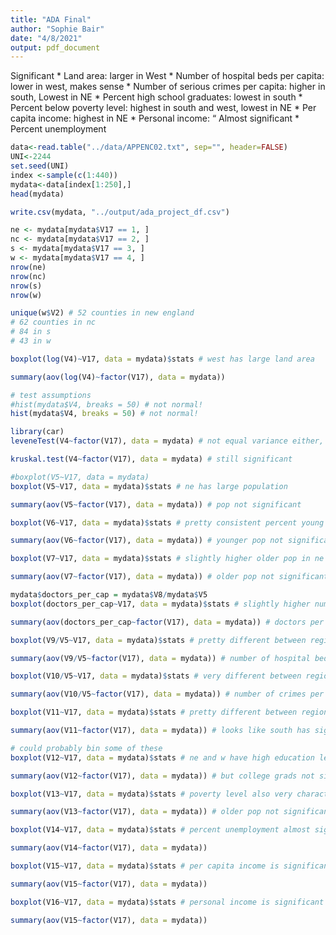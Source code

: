 ```yaml
---
title: "ADA Final"
author: "Sophie Bair"
date: "4/8/2021"
output: pdf_document
---
```


Significant
* Land area: larger in West 
* Number of hospital beds per capita: lower in west, makes sense
* Number of serious crimes per capita: higher in south, Lowest in NE 
* Percent high school graduates: lowest in south
* Percent below poverty level: highest in south and west, lowest in NE
* Per capita income: highest in NE 
* Personal income: “
Almost significant
* Percent unemployment

```r
data<-read.table("../data/APPENC02.txt", sep="", header=FALSE)
UNI<-2244
set.seed(UNI)
index <-sample(c(1:440))
mydata<-data[index[1:250],]
head(mydata)
```

```r
write.csv(mydata, "../output/ada_project_df.csv")
```

```r
ne <- mydata[mydata$V17 == 1, ]
nc <- mydata[mydata$V17 == 2, ]
s <- mydata[mydata$V17 == 3, ]
w <- mydata[mydata$V17 == 4, ]
nrow(ne)
nrow(nc)
nrow(s)
nrow(w)
```

```r
unique(w$V2) # 52 counties in new england
# 62 counties in nc
# 84 in s
# 43 in w
```
```r
boxplot(log(V4)~V17, data = mydata)$stats # west has large land area
```
```r
summary(aov(log(V4)~factor(V17), data = mydata))
```
```r
# test assumptions 
#hist(mydata$V4, breaks = 50) # not normal! 
hist(mydata$V4, breaks = 50) # not normal! 

```

```r
library(car)
leveneTest(V4~factor(V17), data = mydata) # not equal variance either, prob better to use k-w instead
```

```r
kruskal.test(V4~factor(V17), data = mydata) # still significant
```

```r
#boxplot(V5~V17, data = mydata)
boxplot(V5~V17, data = mydata)$stats # ne has large population
```
```r
summary(aov(V5~factor(V17), data = mydata)) # pop not significant
```


```r
boxplot(V6~V17, data = mydata)$stats # pretty consistent percent young
```
```r
summary(aov(V6~factor(V17), data = mydata)) # younger pop not significant
```

```r
boxplot(V7~V17, data = mydata)$stats # slightly higher older pop in ne
```
```r
summary(aov(V7~factor(V17), data = mydata)) # older pop not significant
```

```r
mydata$doctors_per_cap = mydata$V8/mydata$V5
boxplot(doctors_per_cap~V17, data = mydata)$stats # slightly higher number of doctors in ne? 
```
```r
summary(aov(doctors_per_cap~factor(V17), data = mydata)) # doctors per cap not significant
```

```r
boxplot(V9/V5~V17, data = mydata)$stats # pretty different between regions
```
```r
summary(aov(V9/V5~factor(V17), data = mydata)) # number of hospital beds per capita is significant
```

```r
boxplot(V10/V5~V17, data = mydata)$stats # very different between regions
```
```r
summary(aov(V10/V5~factor(V17), data = mydata)) # number of crimes per capita is significant
```
```r
boxplot(V11~V17, data = mydata)$stats # pretty different between regions
```
```r
summary(aov(V11~factor(V17), data = mydata)) # looks like south has significantly lower high school education rates 
```

```r
# could probably bin some of these 
boxplot(V12~V17, data = mydata)$stats # ne and w have high education levels
```
```r
summary(aov(V12~factor(V17), data = mydata)) # but college grads not significant
```

```r
boxplot(V13~V17, data = mydata)$stats # poverty level also very characteristic, could see if correlates with education 
```
```r
summary(aov(V13~factor(V17), data = mydata)) # older pop not significant
```


```r
boxplot(V14~V17, data = mydata)$stats # percent unemployment almost significant

summary(aov(V14~factor(V17), data = mydata)) 
```

```r
boxplot(V15~V17, data = mydata)$stats # per capita income is significant

summary(aov(V15~factor(V17), data = mydata)) 
```


```r
boxplot(V16~V17, data = mydata)$stats # personal income is significant

summary(aov(V15~factor(V17), data = mydata)) 
```